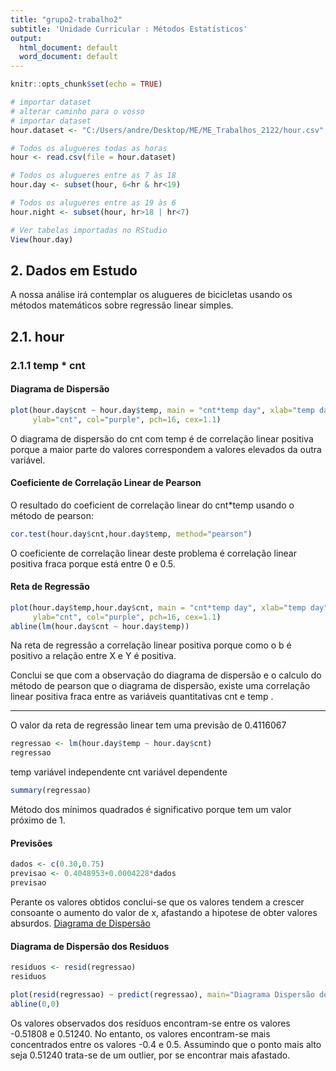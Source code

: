 ```yaml
---
title: "grupo2-trabalho2"
subtitle: 'Unidade Curricular : Métodos Estatísticos'
output:
  html_document: default
  word_document: default
---
```



```r
knitr::opts_chunk$set(echo = TRUE)
```



```r
# importar dataset
# alterar caminho para o vosso
# importar dataset
hour.dataset <- "C:/Users/andre/Desktop/ME/ME_Trabalhos_2122/hour.csv"

# Todos os alugueres todas as horas
hour <- read.csv(file = hour.dataset)

# Todos os alugueres entre as 7 às 18
hour.day <- subset(hour, 6<hr & hr<19)

# Todos os alugueres entre as 19 às 6
hour.night <- subset(hour, hr>18 | hr<7)

# Ver tabelas importadas no RStudio
View(hour.day)
```


## **2. Dados em Estudo** {#desc-dados}

A nossa análise irá contemplar os alugueres de bicicletas usando os métodos matemáticos sobre regressão linear simples.


## **2.1. hour** {#hour}

### **2.1.1 temp * cnt ** {#cnt-temp}

#### **Diagrama de Dispersão** {#cnt-temp-diagrama_disp}

```r
plot(hour.day$cnt ~ hour.day$temp, main = "cnt*temp day", xlab="temp day",
     ylab="cnt", col="purple", pch=16, cex=1.1)
```

O diagrama de dispersão do cnt com temp é de correlação linear positiva 
porque a maior parte do valores correspondem a valores elevados da outra variável.

#### **Coeficiente de Correlação Linear de Pearson** {#cnt-temp-pearson}

O resultado do coeficient de correlação linear do cnt*temp usando o método de pearson:
```r
cor.test(hour.day$cnt,hour.day$temp, method="pearson")
```

O coeficiente de correlação linear deste problema é correlação linear positiva fraca porque está entre 0 e 0.5.

#### **Reta de Regressão** {#cnt-temp-reta_regressao}

```r
plot(hour.day$temp,hour.day$cnt, main = "cnt*temp day", xlab="temp day",
     ylab="cnt", col="purple", pch=16, cex=1.1)
abline(lm(hour.day$cnt ~ hour.day$temp))
```

Na reta de regressão a correlação linear positiva porque como o b é positivo a relação entre X e Y é positiva.

Conclui se que com a observação do diagrama de dispersão e o calculo do método de pearson que o diagrama de dispersão, existe uma correlação linear positiva fraca entre as variáveis quantitativas cnt e temp .

-------------------------------

O valor da reta de regressão linear tem uma previsão de 0.4116067
```r
regressao <- lm(hour.day$temp ~ hour.day$cnt)
regressao
```


temp variável independente
cnt variável dependente

```r
summary(regressao)
```

Método dos mínimos quadrados é significativo porque tem um valor próximo de 1.

#### **Previsões** {#cnt-temp-previsao}

```r
dados <- c(0.30,0.75)
previsao <- 0.4048953+0.0004228*dados
previsao
```
Perante os valores obtidos conclui-se que os valores tendem a crescer consoante o aumento do valor de x, afastando a hipotese de obter valores absurdos.
[Diagrama de Dispersão](#cnt-temp-diagrama_disp)

#### **Diagrama de Dispersão dos Residuos** {#cnt-temp-residuos}

```r

residuos <- resid(regressao)
residuos

plot(resid(regressao) ~ predict(regressao), main="Diagrama Dispersão dos Resíduos", xlab="previsão", ylab = "resíduos", col="purple", pch=16)
abline(0,0)

```
Os valores observados dos resíduos encontram-se entre os valores -0.51808 e 0.51240. No entanto, os valores encontram-se mais concentrados entre os valores -0.4 e 0.5.
Assumindo que o ponto mais alto seja 0.51240 trata-se de um outlier, por se encontrar mais afastado.










